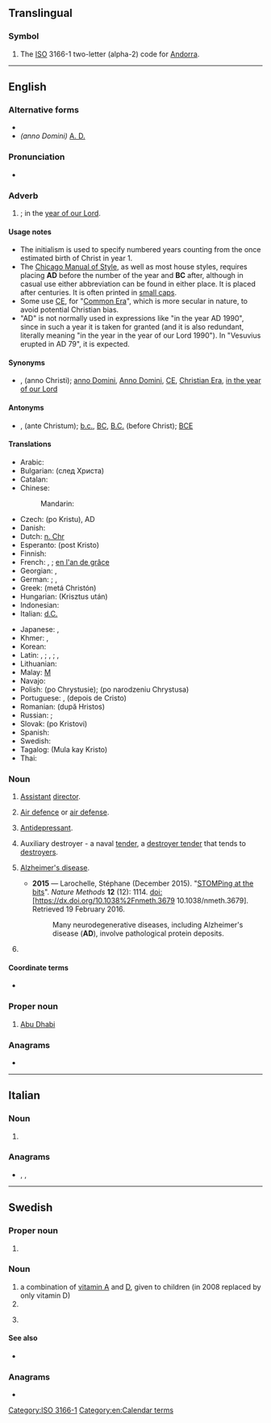 {{also|Appendix:Variations of "ad"}}
==Translingual==

===Symbol===
{{head|mul|symbol}}

# The [[ISO]] 3166-1 two-letter (alpha-2) code for [[Andorra]].

[[Category:ISO 3166-1]]

----

==English==

===Alternative forms===
* {{l|en|A.D.}}
* ''(anno Domini)'' [[A. D.]]

===Pronunciation===
* {{audio|en|En-us-AD.ogg|audio (US)}}

===Adverb===
{{en-adv|?}}

# {{lb|en|often|punctuated}} {{initialism of|en|anno Domini|nodot=1}} {{q|borrowed from Latin}}; in the [[year of our Lord]].
#: {{ux|en|They had a vibrant culture from the 3rd century <small>BC</small> to the 2nd century '''<small>AD</small>'''.}}
#: {{ux|en|Today is {{CURRENTDAY}} {{CURRENTMONTHNAME}} '''AD''' {{CURRENTYEAR}}.}}

====Usage notes====
* The initialism is used to specify numbered years counting from the once estimated birth of Christ in year 1.
* The [[w:Chicago Manual of Style|Chicago Manual of Style]], as well as most house styles, requires placing '''AD''' before the number of the year and '''BC''' after, although in casual use either abbreviation can be found in either place. It is placed after centuries. It is often printed in [[small caps]].
* Some use [[CE]], for "[[Common Era]]", which is more secular in nature, to avoid potential Christian bias.
* "AD" is not normally used in expressions like "in the year AD 1990", since in such a year it is taken for granted (and it is also redundant, literally meaning "in the year in the year of our Lord 1990"). In "Vesuvius erupted in AD 79", it is expected.

====Synonyms====
* {{sense|anno Domini}} {{l|en|AC}}, {{l|en|A.C.}} (anno Christi); [[anno Domini]], [[Anno Domini]], [[CE]], [[Christian Era]], [[in the year of our Lord]]

====Antonyms====
* {{sense|anno Domini}} {{l|en|AC}}, {{l|en|A.C.}} (ante Christum); [[b.c.]], [[BC]], [[B.C.]] (before Christ); [[BCE]]

====Translations====
{{trans-top|anno Domini}}
* Arabic: {{t-needed|ar}}
* Bulgarian: {{t|bg|сл. Хр.}} (след Xpиста)
* Catalan: {{t+|ca|dC}}
* Chinese:
*: Mandarin: {{t+|cmn|公元|tr=gōngyuán}}
* Czech: {{t+|cs|po Kr.}} (po Kristu), AD
* Danish: {{t|da|e.Kr.}} {{gloss|efter Kristus}}
* Dutch: [[n. Chr]] {{gloss|na Christus}}
* Esperanto: {{t+|eo|p.K.}} (post Kristo)
* Finnish: {{t+|fi|jKr.}} {{gloss|jälkeen Kristuksen}}
* French: {{t+|fr|ap. J.-C.}}, {{t+|fr|apr. J.-C.}} {{gloss|après Jésus-Christ}}; [[en l'an de grâce]] {{qualifier|archaic}}
* Georgian: {{t|ka|ახ. წ.}}, {{t+|ka|ჩვ. წ.}}
* German: {{t+|de|n. Chr.}} {{gloss|[[nach Christus]], [[nach Christo]]}}; {{t|de|n. Chr. Geb.}}, {{t|de|n. Chr. G.}} {{gloss|nach Christi Geburt}}
* Greek: {{t+|el|μ.Χ.|sc=Grek}} (metá Christón)
* Hungarian: {{t+|hu|Kr. u.}} (Krisztus után)
* Indonesian: {{t+|id|Masehi}}
* Italian: [[d.C.]] {{gloss|dopo Cristo}}
{{trans-mid}}
* Japanese: {{t+|ja|西暦|tr=seireki}}, {{t+|ja|紀元|tr=kigen}}
* Khmer: {{t+|km|គ.ស.|tr=kɔɔ sɑɑ|sc=Khmr}}, {{t|km|គ្រិស្តសករាជ​|tr=krɨh sa’kraac|sc=Khmr}}
* Korean: {{t+|ko|기원후}}
* Latin: {{t|la|A. C.}}, {{t+|la|AC}} {{gloss|anno Christi}}; {{t|la|A. D.}}, {{t+|la|AD}} {{gloss|anno Domini}}; {{t+|la|p. Chr. n.}}, {{t+|la|p. Chr.}} {{gloss|post Christum [natum]}}
* Lithuanian: {{t|lt|po Kr.}} {{gloss|po Kristaus}}
* Malay: [[M]] {{gloss|Masihi}}
* Navajo: {{t|nv|Doodaatsaahii biʼdizhchį́į́ dóó bikʼijįʼ}}
* Polish: {{t+|pl|po Chr.}} (po Chrystusie); {{t|pl|p.n.Chr.}} (po narodzeniu Chrystusa)
* Portuguese: {{t+|pt|DC}}, {{t+|pt|d.C.}} (depois de Cristo)
* Romanian: {{t|ro|d.Hr.}} (după Hristos)
* Russian: {{t|ru|по́сле Р. Хр.}}; {{t|ru|н. э.}}
* Slovak: {{t|sk|po Kr.}} (po Kristovi)
* Spanish: {{t|es|d.C.}} {{gloss|[[después de Cristo]]}}
* Swedish: {{t+|sv|e.Kr.}} {{gloss|efter Kristus}}
* Tagalog: {{t|tl|M.K.}} (Mula kay Kristo)
* Thai: {{t+|th|ค.ศ.}}
{{trans-bottom}}

===Noun===
{{en-noun}}

# {{lb|en|film}} [[assistant|Assistant]] [[director]].
# {{lb|en|military}} [[air defence|Air defence]] or [[air defense]].
# [[antidepressant|Antidepressant]].
# {{lb|en|US|Navy}} Auxiliary destroyer - a naval [[tender]], a [[destroyer tender]] that tends to [[destroyer]]s.
# {{lb|en|uncountable}} [[Alzheimer's disease]].
#* '''2015''' &mdash; Larochelle, Stéphane (December 2015). "[http://www.nature.com/nmeth/journal/v12/n12/full/nmeth.3679.html STOMPing at the bits]". ''Nature Methods'' '''12''' (12): 1114. doi:[https://dx.doi.org/10.1038%2Fnmeth.3679 10.1038/nmeth.3679]. Retrieved 19 February 2016.
#*: Many neurodegenerative diseases, including Alzheimer's disease ('''AD'''), involve pathological protein deposits.
# {{lb|en|aviation}} {{initialism of|en|airworthiness directive}}

====Coordinate terms====
* {{sense|destroyer tender}} {{l|en|AS}}

===Proper noun===
{{en-proper noun}}

# [[Abu Dhabi]]

===Anagrams===
* {{anagrams|en|a=ad|D. A.|D.A.|DA|Da|da}}

[[Category:en:Calendar terms]]

----

==Italian==

===Noun===
{{it-noun|mf|?}}

# {{initialism of|it|[[amministratore delegato]]||CEO}}

===Anagrams===
* {{l|it|da}}, {{l|it|da'}}, {{l|it|dà}}

----

==Swedish==

===Proper noun===
{{sv-proper noun|c|AD:s}}

# {{abbreviation of|sv|Arbetsdomstolen||Labour Court}} {{gloss|the Swedish Labour Court}}

===Noun===
{{sv-noun}}

# a combination of [[vitamin A]] and [[vitamin D|D]], given to children (in 2008 replaced by only vitamin D)
# {{initialism of|sv|art director}}
# {{lb|sv|soccer}} {{initialism of|sv|assisterande domare||assistant referee}}

====See also====
* {{l|sv|AD-droppar}}

===Anagrams===
* {{anagrams|sv|a=ad|da|da.}}